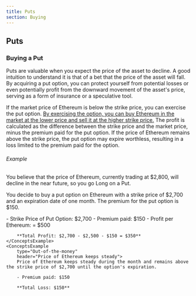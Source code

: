 ```yaml
---
title: Puts
section: Buying
---
```


## Puts

### Buying a Put

Puts are valuable when you expect the price of the asset to decline. A good intuition to understand it is that of a bet that the price of the asset will fall. By acquiring a put option, you can protect yourself from potential losses or even potentially profit from the downward movement of the asset's price, serving as a form of insurance or a speculative tool.

<ConceptsBoxWrapper>
  <ConceptsBox title="Profit" color="green">
    If the market price of Ethereum is below the strike price, you can exercise
    the put option. <a href='/liquidity-pools'>By exercising the option, you can buy Ethereum in the market
    at the lower price and sell it at the higher strike price.</a> The profit is
    calculated as the difference between the strike price and the market price,
    minus the premium paid for the put option.
  </ConceptsBox>
  <ConceptsBox title="Loss" color="red">
    If the price of Ethereum remains above the strike price, the put option may
    expire worthless, resulting in a loss limited to the premium paid for the
    option.
  </ConceptsBox>
</ConceptsBoxWrapper>

###### Example

You believe that the price of Ethereum, currently trading at $2,800, will decline in the near future, so you go Long on a Put.

You decide to buy a put option on Ethereum with a strike price of $2,700 and an expiration date of one month. The premium for the put option is $150.

<ConceptsExampleWrapper>
    <ConceptsExample 
        type="In-the-money" 
        header="Price of Ethereum goes to $2,500" >
        - Strike Price of Put Option: $2,700
        - Premium paid: $150 
        - Profit per Ethereum:  = $500

        **Total Profit: $2,700 - $2,500 - $150 = $350**
    </ConceptsExample>
    <ConceptsExample
        type="Out-of-the-money"
        header="Price of Ethereum keeps steady">
        Price of Ethereum keeps steady during the month and remains above the strike price of $2,700 until the option's expiration.

        - Premium paid: $150

        **Total Loss: $150**

  </ConceptsExample>
</ConceptsExampleWrapper>
<PageOptions option={{ side: "long", type: "put" }} />

